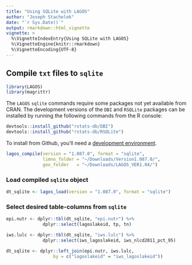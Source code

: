 ```yaml
---
title: "Using SQLite with LAGOS"
author: "Joseph Stachelek"
date: "`r Sys.Date()`"
output: rmarkdown::html_vignette
vignette: >
  %\VignetteIndexEntry{Using SQLite with LAGOS}
  %\VignetteEngine{knitr::rmarkdown}
  %\VignetteEncoding{UTF-8}
---
```


## Compile `txt` files to `sqlite`

```r
library(LAGOS)
library(magrittr)
```

The `LAGOS` `sqlite` commands require some packages not yet available from CRAN. The development versions of the `DBI` and `RSQLite` packages can be installed by running the following commands from the R console:

```r
devtools::install_github("rstats-db/DBI")
devtools::install_github("rstats-db/RSQLite")
```

To install from Github, you'll need a [development environment](https://support.rstudio.com/hc/en-us/articles/200486498-Package-Development-Prerequisites).


```r
lagos_compile(version = "1.087.0", format = "sqlite",
              limno_folder = "~/Downloads/Version1.087.0/",
              geo_folder   = "~/Downloads/LAGOS_VER1.04/")
```

### Load compiled `sqlite` object

```r
dt_sqlite <- lagos_load(version = "1.087.0", format = "sqlite")
```

### Select desired table-columns from `sqlite`

```r
epi.nutr <- dplyr::tbl(dt_sqlite, "epi.nutr") %>%
              dplyr::select(lagoslakeid, tp, tn)

iws.lulc <- dplyr::tbl(dt_sqlite, "iws.lulc") %>%
              dplyr::select(iws_lagoslakeid, iws_nlcd2011_pct_95)

dt_sqlite <- dplyr::left_join(epi.nutr, iws.lulc,
                  by = c("lagoslakeid" = "iws_lagoslakeid"))
```
